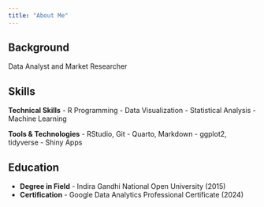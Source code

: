 ```yaml
---
title: "About Me"
---
```


## Background

Data Analyst and Market Researcher

## Skills

::: {.grid}
::: {.g-col-6}
**Technical Skills**
- R Programming
- Data Visualization
- Statistical Analysis
- Machine Learning
:::

::: {.g-col-6}
**Tools & Technologies**
- RStudio, Git
- Quarto, Markdown
- ggplot2, tidyverse
- Shiny Apps
:::
:::

## Education

- **Degree in Field** - Indira Gandhi National Open University (2015)
- **Certification** - Google Data Analytics Professional Certificate (2024)